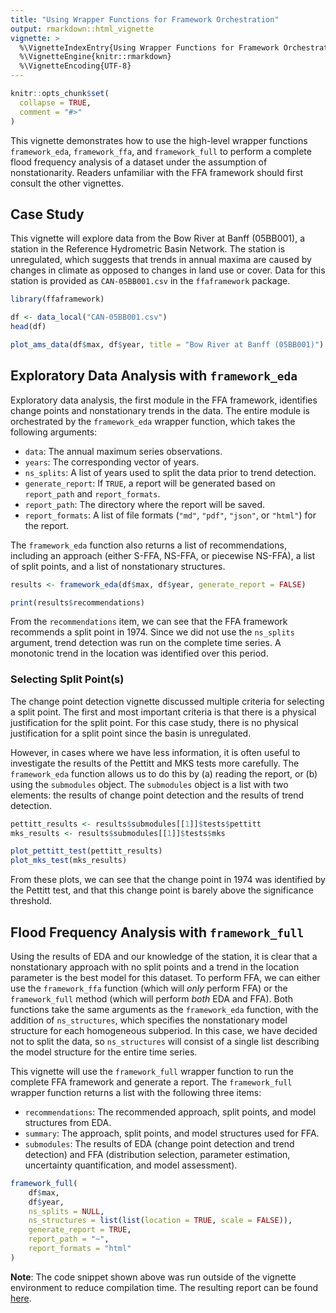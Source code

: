 ```yaml
---
title: "Using Wrapper Functions for Framework Orchestration"
output: rmarkdown::html_vignette
vignette: >
  %\VignetteIndexEntry{Using Wrapper Functions for Framework Orchestration}
  %\VignetteEngine{knitr::rmarkdown}
  %\VignetteEncoding{UTF-8}
---
```


```r
knitr::opts_chunk$set(
  collapse = TRUE,
  comment = "#>"
)
```

This vignette demonstrates how to use the high-level wrapper functions `framework_eda`, `framework_ffa`, and `framework_full` to perform a complete flood frequency analysis of a dataset under the assumption of nonstationarity.
Readers unfamiliar with the FFA framework should first consult the other vignettes.

## Case Study

This vignette will explore data from the Bow River at Banff (05BB001), a station in the Reference Hydrometric Basin Network.
The station is unregulated, which suggests that trends in annual maxima are caused by changes in climate as opposed to changes in land use or cover.
Data for this station is provided as `CAN-05BB001.csv` in the `ffaframework` package.

```r
library(ffaframework)

df <- data_local("CAN-05BB001.csv")
head(df)

plot_ams_data(df$max, df$year, title = "Bow River at Banff (05BB001)")
```

## Exploratory Data Analysis with `framework_eda`

Exploratory data analysis, the first module in the FFA framework, identifies change points and nonstationary trends in the data.
The entire module is orchestrated by the `framework_eda` wrapper function, which takes the following arguments:

- `data`: The annual maximum series observations.
- `years`: The corresponding vector of years.
- `ns_splits`: A list of years used to split the data prior to trend detection.
- `generate_report`: If `TRUE`, a report will be generated based on `report_path` and `report_formats`.
- `report_path`: The directory where the report will be saved.
- `report_formats`: A list of file formats (`"md"`, `"pdf"`, `"json"`, or `"html"`) for the report.

The `framework_eda` function also returns a list of recommendations, including an approach (either S-FFA, NS-FFA, or piecewise NS-FFA), a list of split points, and a list of nonstationary structures.

```r
results <- framework_eda(df$max, df$year, generate_report = FALSE)

print(results$recommendations)
```

From the `recommendations` item, we can see that the FFA framework recommends a split point in 1974.
Since we did not use the `ns_splits` argument, trend detection was run on the complete time series.
A monotonic trend in the location was identified over this period.

### Selecting Split Point(s)

The change point detection vignette discussed multiple criteria for selecting a split point. 
The first and most important criteria is that there is a physical justification for the split point.
For this case study, there is no physical justification for a split point since the basin is unregulated.

However, in cases where we have less information, it is often useful to investigate the results of the Pettitt and MKS tests more carefully.
The `framework_eda` function allows us to do this by (a) reading the report, or (b) using the `submodules` object. 
The `submodules` object is a list with two elements: the results of change point detection and the results of trend detection.

```r
pettitt_results <- results$submodules[[1]]$tests$pettitt
mks_results <- results$submodules[[1]]$tests$mks

plot_pettitt_test(pettitt_results)
plot_mks_test(mks_results)
```

From these plots, we can see that the change point in 1974 was identified by the Pettitt test, and that this change point is barely above the significance threshold.

## Flood Frequency Analysis with `framework_full`

Using the results of EDA and our knowledge of the station, it is clear that a nonstationary approach with no split points and a trend in the location parameter is the best model for this dataset.
To perform FFA, we can either use the `framework_ffa` function (which will *only* perform FFA) or the `framework_full` method (which will perform *both* EDA and FFA). 
Both functions take the same arguments as the `framework_eda` function, with the addition of `ns_structures`, which specifies the nonstationary model structure for each homogeneous subperiod.
In this case, we have decided not to split the data, so `ns_structures` will consist of a single list describing the model structure for the entire time series.

This vignette will use the `framework_full` wrapper function to run the complete FFA framework and generate a report.
The `framework_full` wrapper function returns a list with the following three items:

- `recommendations`: The recommended approach, split points, and model structures from EDA.
- `summary`: The approach, split points, and model structures used for FFA.
- `submodules`: The results of EDA (change point detection and trend detection) and FFA (distribution selection, parameter estimation, uncertainty quantification, and model assessment).


```r
framework_full(
	df$max,
	df$year,
	ns_splits = NULL,
	ns_structures = list(list(location = TRUE, scale = FALSE)),
	generate_report = TRUE,
	report_path = "~",
	report_formats = "html"
)
```

**Note**: The code snippet shown above was run outside of the vignette environment to reduce compilation time. 
The resulting report can be found [here](example-report.html).
